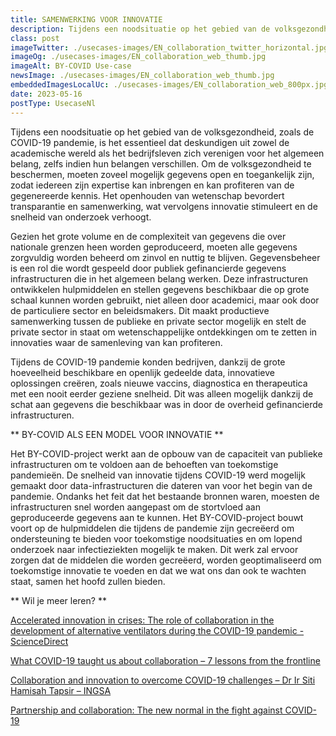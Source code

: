```yaml
---
title: SAMENWERKING VOOR INNOVATIE
description: Tijdens een noodsituatie op het gebied van de volksgezondheid, zoals de COVID-19 pandemie, is het essentieel dat deskundigen uit zowel de academische wereld als het bedrijfsleven zich verenigen voor het algemeen belang, zelfs indien hun belangen verschillen. 
class: post
imageTwitter: ./usecases-images/EN_collaboration_twitter_horizontal.jpg
imageOg: ./usecases-images/EN_collaboration_web_thumb.jpg
imageAlt: BY-COVID Use-case
newsImage: ./usecases-images/EN_collaboration_web_thumb.jpg
embeddedImagesLocalUc: ./usecases-images/EN_collaboration_web_800px.jpg
date: 2023-05-16
postType: UsecaseNl
---
```


Tijdens een noodsituatie op het gebied van de volksgezondheid, zoals de COVID-19 pandemie, is het essentieel dat deskundigen uit zowel de academische wereld als het bedrijfsleven zich verenigen voor het algemeen belang, zelfs indien hun belangen verschillen. Om de volksgezondheid te beschermen, moeten zoveel mogelijk gegevens open en toegankelijk zijn, zodat iedereen zijn expertise kan inbrengen en kan profiteren van de gegenereerde kennis. Het openhouden van wetenschap bevordert transparantie en samenwerking, wat vervolgens innovatie stimuleert en de snelheid van onderzoek verhoogt. 

Gezien het grote volume en de complexiteit van gegevens die over nationale grenzen heen worden geproduceerd, moeten alle gegevens zorgvuldig worden beheerd om zinvol en nuttig te blijven. Gegevensbeheer is een rol die wordt gespeeld door publiek gefinancierde gegevens infrastructuren die in het algemeen belang werken. Deze infrastructuren ontwikkelen hulpmiddelen en stellen gegevens beschikbaar die op grote schaal kunnen worden gebruikt, niet alleen door academici, maar ook door de particuliere sector en beleidsmakers. Dit maakt productieve samenwerking tussen de publieke en private sector mogelijk en stelt de private sector in staat om wetenschappelijke ontdekkingen om te zetten in innovaties waar de samenleving van kan profiteren.

Tijdens de COVID-19 pandemie konden bedrijven, dankzij de grote hoeveelheid beschikbare en openlijk gedeelde data, innovatieve oplossingen creëren, zoals nieuwe vaccins, diagnostica en therapeutica met een nooit eerder geziene snelheid. Dit was alleen mogelijk dankzij de schat aan gegevens die beschikbaar was in door de overheid gefinancierde infrastructuren.

** BY-COVID ALS EEN MODEL VOOR INNOVATIE **

Het BY-COVID-project werkt aan de opbouw van de capaciteit van publieke infrastructuren om te voldoen aan de behoeften van toekomstige pandemieën. De snelheid van innovatie tijdens COVID-19 werd mogelijk gemaakt door data-infrastructuren die dateren van voor het begin van de pandemie. Ondanks het feit dat het bestaande bronnen waren, moesten de infrastructuren snel worden aangepast om de stortvloed aan geproduceerde gegevens aan te kunnen. Het BY-COVID-project bouwt voort op de hulpmiddelen die tijdens de pandemie zijn gecreëerd om ondersteuning te bieden voor toekomstige noodsituaties en om lopend onderzoek naar infectieziekten mogelijk te maken. Dit werk zal ervoor zorgen dat de middelen die worden gecreëerd, worden geoptimaliseerd om toekomstige innovatie te voeden en dat we wat ons dan ook te wachten staat, samen het hoofd zullen bieden.

** Wil je meer leren? **

[Accelerated innovation in crises: The role of collaboration in the development of alternative ventilators during the COVID-19 pandemic - ScienceDirect](https://www.sciencedirect.com/science/article/pii/S0160791X22000641)

[What COVID-19 taught us about collaboration – 7 lessons from the frontline](https://www.weforum.org/agenda/2022/04/what-covid-19-taught-us-about-collaboration-7-lessons-from-the-frontline/)

[Collaboration and innovation to overcome COVID-19 challenges – Dr Ir Siti Hamisah Tapsir – INGSA](https://ingsa.org/ingsa-news/collaboration-and-innovation-to-overcome-covid-19-challenges-dr-ir-siti-hamisah-tapsir/)

[Partnership and collaboration: The new normal in the fight against COVID-19](https://www.efpia.eu/news-events/the-efpia-view/blog-articles/partnership-and-collaboration-the-new-normal-in-the-fight-against-covid-19/)

